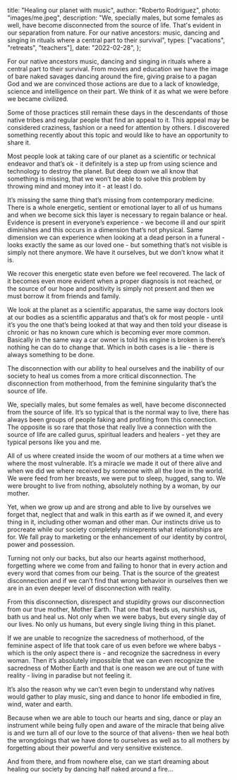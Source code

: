 
  title: "Healing our planet with music",
  author: "Roberto Rodriguez",
  photo: "images/me.jpeg",
  description:
    "We, specially males, but some females as well, have become disconnected from the source of life. That's evident in our separation from nature. For our native ancestors: music, dancing and singing in rituals where a central part to their survival",
  types: ["vacations", "retreats", "teachers"],
  date: "2022-02-28",
};

For our native ancestors music, dancing and singing in rituals where a central part to their survival. From movies and education we have the image of bare naked savages dancing around the fire, giving praise to a pagan God and we are convinced those actions are due to a lack of knowledge, science and intelligence on their part. We think of it as what we were before we became civilized.

Some of those practices still remain these days in the descendants of those native tribes and regular people that find an appeal to it. This appeal may be considered craziness, fashion or a need for attention by others. I discovered something recently about this topic and would like to have an opportunity to share it.

Most people look at taking care of our planet as a scientific or technical endeavor and that’s ok - it definitely is a step up from using science and technology to destroy the planet. But deep down we all know that something is missing, that we won’t be able to solve this problem by throwing mind and money into it - at least I do.

It’s missing the same thing that’s missing from contemporary medicine. There is a whole energetic, sentient or emotional layer to all of us humans and when we become sick this layer is necessary to regain balance or heal. Evidence is present in everyone’s experience - we become ill and our spirit diminishes and this occurs in a dimension that’s not physical. Same dimension we can experience when looking at a dead person in a funeral - looks exactly the same as our loved one - but something that’s not visible is simply not there anymore. We have it ourselves, but we don’t know what it is.

We recover this energetic state even before we feel recovered. The lack of it becomes even more evident when a proper diagnosis is not reached, or the source of our hope and positivity is simply not present and then we must borrow it from friends and family.

We look at the planet as a scientific apparatus, the same way doctors look at our bodies as a scientific apparatus and that’s ok for most people - until it’s you the one that’s being looked at that way and then told your disease is chronic or has no known cure which is becoming ever more common. Basically in the same way a car owner is told his engine is broken is there’s nothing he can do to change that. Which in both cases is a lie - there is always something to be done.

The disconnection with our ability to heal ourselves and the inability of our society to heal us comes from a more critical disconnection. The disconnection from motherhood, from the feminine singularity that’s the source of life.

We, specially males, but some females as well, have become disconnected from the source of life. It’s so typical that is the normal way to live, there has always been groups of people faking and profiting from this connection. The opposite is so rare that those that really live a connection with the source of life are called gurus, spiritual leaders and healers - yet they are typical persons like you and me.

All of us where created inside the woom of our mothers at a time when we where the most vulnerable. It’s a miracle we made it out of there alive and when we did we where received by someone with all the love in the world. We were feed from her breasts, we were put to sleep, hugged, sang to. We were brought to live from nothing, absolutely nothing by a woman, by our mother.

Yet, when we grow up and are strong and able to live by ourselves we forget that, neglect that and walk in this earth as if we owned it, and every thing in it, including other woman and other man. Our instincts drive us to procreate while our society completely misreprents what relationships are for. We fall pray to marketing or the enhancement of our identity by control, power and possession.

Turning not only our backs, but also our hearts against motherhood, forgetting where we come from and failing to honor that in every action and every word that comes from our being. That is the source of the greatest disconnection and if we can’t find that wrong behavior in ourselves then we are in an even deeper level of disconnection with reality.

From this disconnection, disrespect and stupidity grows our disconnection from our true mother, Mother Earth. That one that feeds us, nurshish us, bath us and heal us. Not only when we were babys, but every single day of our lives. No only us humans, but every single living thing in this planet.

If we are unable to recognize the sacredness of motherhood, of the feminine aspect of life that took care of us even before we where babys - which is the only aspect there is - and recognize the sacredness in every woman. Then it’s absolutely impossible that we can even recognize the sacredness of Mother Earth and that is one reason we are out of tune with reality - living in paradise but not feeling it.

It’s also the reason why we can’t even begin to understand why natives would gather to play music, sing and dance to honor life embodied in fire, wind, water and earth.

Because when we are able to touch our hearts and sing, dance or play an instrument while being fully open and aware of the miracle that being alive is and we turn all of our love to the source of that alivens- then we heal both the wrongdoings that we have done to ourselves as well as to all mothers by forgetting about their powerful and very sensitive existence.

And from there, and from nowhere else, can we start dreaming about healing our society by dancing half naked around a fire…

